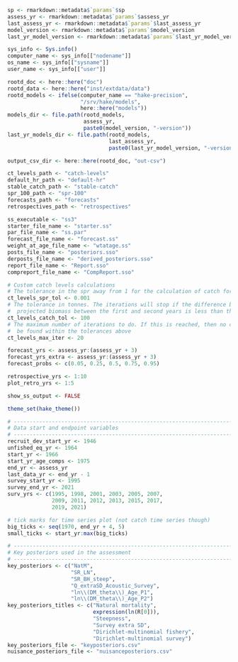 ```r

sp <- rmarkdown::metadata$`params`$sp
assess_yr <- rmarkdown::metadata$`params`$assess_yr
last_assess_yr <- rmarkdown::metadata$`params`$last_assess_yr
model_version <- rmarkdown::metadata$`params`$model_version
last_yr_model_version <- rmarkdown::metadata$`params`$last_yr_model_version

sys_info <- Sys.info()
computer_name <- sys_info[["nodename"]]
os_name <- sys_info[["sysname"]]
user_name <- sys_info[["user"]]

rootd_doc <- here::here("doc")
rootd_data <- here::here("inst/extdata/data")
rootd_models <- ifelse(computer_name == "hake-precision",
                       "/srv/hake/models",
                       here::here("models"))
models_dir <- file.path(rootd_models,
                        assess_yr,
                        paste0(model_version, "-version"))
last_yr_models_dir <- file.path(rootd_models,
                                last_assess_yr,
                                paste0(last_yr_model_version, "-version"))

output_csv_dir <- here::here(rootd_doc, "out-csv")

ct_levels_path <- "catch-levels"
default_hr_path <- "default-hr"
stable_catch_path <- "stable-catch"
spr_100_path <- "spr-100"
forecasts_path <- "forecasts"
retrospectives_path <- "retrospectives"

ss_executable <- "ss3"
starter_file_name <- "starter.ss"
par_file_name <- "ss.par"
forecast_file_name <- "forecast.ss"
weight_at_age_file_name <- "wtatage.ss"
posts_file_name <- "posteriors.sso"
derposts_file_name <- "derived_posteriors.sso"
report_file_name <- "Report.sso"
compreport_file_name <- "CompReport.sso"

# Custom catch levels calculations
# The tolerance in the spr away from 1 for the calculation of catch for SPR = 1
ct_levels_spr_tol <- 0.001
# The tolerance in tonnes. The iterations will stop if the difference between the
#  projected biomass between the first and second years is less than this
ct_levels_catch_tol <- 100
# The maximum number of iterations to do. If this is reached, then no catch value could
#  be found within the tolerances above
ct_levels_max_iter <- 20

forecast_yrs <- assess_yr:(assess_yr + 3)
forecast_yrs_extra <- assess_yr:(assess_yr + 3)
forecast_probs <- c(0.05, 0.25, 0.5, 0.75, 0.95)

retrospective_yrs <- 1:10
plot_retro_yrs <- 1:5

show_ss_output <- FALSE

theme_set(hake_theme())

# -----------------------------------------------------------------------------
# Data start and endpoint variables
# -----------------------------------------------------------------------------
recruit_dev_start_yr <- 1946
unfished_eq_yr <- 1964
start_yr <- 1966
start_yr_age_comps <- 1975
end_yr <- assess_yr
last_data_yr <- end_yr - 1
survey_start_yr <- 1995
survey_end_yr <- 2021
surv_yrs <- c(1995, 1998, 2001, 2003, 2005, 2007,
              2009, 2011, 2012, 2013, 2015, 2017,
              2019, 2021)

# tick marks for time series plot (not catch time series though)
big_ticks <- seq(1970, end_yr + 4, 5)
small_ticks <- start_yr:max(big_ticks)

# -----------------------------------------------------------------------------
# Key posteriors used in the assessment
# -----------------------------------------------------------------------------
key_posteriors <- c("NatM",
                    "SR_LN",
                    "SR_BH_steep",
                    "Q_extraSD_Acoustic_Survey",
                    "ln\\(DM_theta\\)_Age_P1",
                    "ln\\(DM_theta\\)_Age_P2")
key_posteriors_titles <- c("Natural mortality",
                           expression(ln(R[0])),
                           "Steepness",
                           "Survey extra SD",
                           "Dirichlet-multinomial fishery",
                           "Dirichlet-multinomial survey")
key_posteriors_file <- "keyposteriors.csv"
nuisance_posteriors_file <- "nuisanceposteriors.csv"
```
